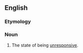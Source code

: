 ==English==

===Etymology===
{{suffix|en|unresponsive|ness}}

===Noun===
{{en-noun|-}}

# The state of being [[unresponsive]].